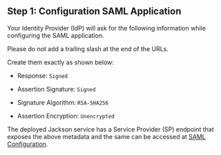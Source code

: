 ## Step 1: Configuration SAML Application

Your Identity Provider (IdP) will ask for the following information while configuring the SAML application.

Please do not add a trailing slash at the end of the URLs.

Create them exactly as shown below:

<div className='flex flex-col gap-4'>
  <div>
    <InputWithCopyButton text={spConfig.acsUrl} label='Reply URL (Assertion Consumer Service URL)' />
  </div>
  <div>
    <InputWithCopyButton text={spConfig.entityId} label='Identifier (Entity ID)' />
  </div>
</div>

- Response: `Signed`

- Assertion Signature: `Signed`

- Signature Algorithm: `RSA-SHA256`

- Assertion Encryption: `Unencrypted`

The deployed Jackson service has a Service Provider (SP) endpoint that exposes the above metadata and the same can be accessed at [SAML Configuration](/.well-known/saml-configuration).

<Footer />
